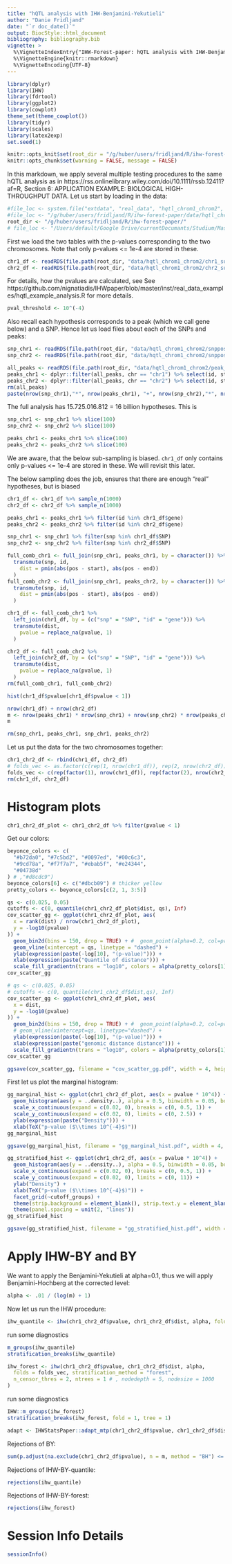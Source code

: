 ```yaml
---
title: "hQTL analysis with IHW-Benjamini-Yekutieli"
author: "Danie Fridljand"
date: "`r doc_date()`"
output: BiocStyle::html_document
bibliography: bibliography.bib
vignette: >
  %\VignetteIndexEntry{"IHW-Forest-paper: hQTL analysis with IHW-Benjamini-Yekutieli"}
  %\VignetteEngine{knitr::rmarkdown}
  %\VignetteEncoding{UTF-8}
---
```



```r
library(dplyr)
library(IHW)
library(fdrtool)
library(ggplot2)
library(cowplot)
theme_set(theme_cowplot())
library(tidyr)
library(scales)
library(latex2exp)
set.seed(1)
```

```r
knitr::opts_knit$set(root_dir = "/g/huber/users/fridljand/R/ihw-forest-paper/")
knitr::opts_chunk$set(warning = FALSE, message = FALSE)
```


In this markdown, we apply several multiple testing procedures to the same hQTL analysis as in https://rss.onlinelibrary.wiley.com/doi/10.1111/rssb.12411?af=R, Section 6: APPLICATION EXAMPLE: BIOLOGICAL HIGH-THROUGHPUT DATA. 
Let us start by loading in the data:

```r
#file_loc <- system.file("extdata", "real_data", "hqtl_chrom1_chrom2", package = "IHWpaper")
#file_loc <- "/g/huber/users/fridljand/R/ihw-forest-paper/data/hqtl_chrom1_chrom2/"
root_dir <- "/g/huber/users/fridljand/R/ihw-forest-paper/"
# file_loc <- "/Users/default/Google Drive/currentDocumants/Studium/Master/3.Semester/Masterarbeit/Code/ihw-forest-paper/data/hqtl_chrom1_chrom2/"
```

First we load the two tables with the p-values corresponding to the two chromosomes. Note that only p-values <= 1e-4 are stored in these.
```r
chr1_df <- readRDS(file.path(root_dir, "data/hqtl_chrom1_chrom2/chr1_subset.Rds")) %>% select(SNP, gene, pvalue)
chr2_df <- readRDS(file.path(root_dir, "data/hqtl_chrom1_chrom2/chr2_subset.Rds")) %>% select(SNP, gene, pvalue)
```
For details, how the pvalues are calculated, see See https://github.com/nignatiadis/IHWpaper/blob/master/inst/real_data_examples/hqtl_example_analysis.R for more details.
```r
pval_threshold <- 10^(-4)
```

Also recall each hypothesis corresponds to a peak (which we call gene below) and a SNP. Hence let us load files about each of the SNPs and peaks:

```r
snp_chr1 <- readRDS(file.path(root_dir, "data/hqtl_chrom1_chrom2/snppos_chr1.Rds")) %>% select(snp, pos)
snp_chr2 <- readRDS(file.path(root_dir, "data/hqtl_chrom1_chrom2/snppos_chr2.Rds")) %>% select(snp, pos)

all_peaks <- readRDS(file.path(root_dir, "data/hqtl_chrom1_chrom2/peak_locations.Rds"))
peaks_chr1 <- dplyr::filter(all_peaks, chr == "chr1") %>% select(id, start, end)
peaks_chr2 <- dplyr::filter(all_peaks, chr == "chr2") %>% select(id, start, end)
rm(all_peaks)
paste(nrow(snp_chr1),"*", nrow(peaks_chr1), "+", nrow(snp_chr2),"*", nrow(peaks_chr2))
```
 
 The full analysis has 15.725.016.812 = 16 billion hypotheses. This is 
```r
snp_chr1 <- snp_chr1 %>% slice(100)
snp_chr2 <- snp_chr2 %>% slice(100)

peaks_chr1 <- peaks_chr1 %>% slice(100)
peaks_chr2 <- peaks_chr2 %>% slice(100)
```


We are aware, that the below sub-sampling is biased. `chr1_df` only contains only p-values <= 1e-4 are stored in these. We will revisit this later.

The below sampling does the job, ensures that there are enough "real" hypotheses, but is biased
```r
chr1_df <- chr1_df %>% sample_n(1000)
chr2_df <- chr2_df %>% sample_n(1000)

peaks_chr1 <- peaks_chr1 %>% filter(id %in% chr1_df$gene)
peaks_chr2 <- peaks_chr2 %>% filter(id %in% chr2_df$gene)

snp_chr1 <- snp_chr1 %>% filter(snp %in% chr1_df$SNP)
snp_chr2 <- snp_chr2 %>% filter(snp %in% chr2_df$SNP)
```

```r
full_comb_chr1 <- full_join(snp_chr1, peaks_chr1, by = character()) %>%
  transmute(snp, id,
    dist = pmin(abs(pos - start), abs(pos - end))
  )
full_comb_chr2 <- full_join(snp_chr1, peaks_chr2, by = character()) %>%
  transmute(snp, id,
    dist = pmin(abs(pos - start), abs(pos - end))
  )
```

```r
chr1_df <- full_comb_chr1 %>%
  left_join(chr1_df, by = (c("snp" = "SNP", "id" = "gene"))) %>%
  transmute(dist,
    pvalue = replace_na(pvalue, 1)
  )

chr2_df <- full_comb_chr2 %>%
  left_join(chr2_df, by = (c("snp" = "SNP", "id" = "gene"))) %>%
  transmute(dist,
    pvalue = replace_na(pvalue, 1)
  )
rm(full_comb_chr1, full_comb_chr2)
```

```r
hist(chr1_df$pvalue[chr1_df$pvalue < 1])
```

```r
nrow(chr1_df) + nrow(chr2_df)
m <- nrow(peaks_chr1) * nrow(snp_chr1) + nrow(snp_chr2) * nrow(peaks_chr2)
m

rm(snp_chr1, peaks_chr1, snp_chr1, peaks_chr2)
```

Let us put the data for the two chromosomes together:

```r
chr1_chr2_df <- rbind(chr1_df, chr2_df)
# folds_vec <- as.factor(c(rep(1, nrow(chr1_df)), rep(2, nrow(chr2_df))))
folds_vec <- c(rep(factor(1), nrow(chr1_df)), rep(factor(2), nrow(chr2_df)))
rm(chr1_df, chr2_df)
```

# Histogram plots
```r
chr1_chr2_df_plot <- chr1_chr2_df %>% filter(pvalue < 1)
```

Get our colors:
```r
beyonce_colors <- c(
  "#b72da0", "#7c5bd2", "#0097ed", "#00c6c3",
  "#9cd78a", "#f7f7a7", "#ebab5f", "#e24344",
  "#04738d"
) # ,"#d8cdc9")
beyonce_colors[6] <- c("#dbcb09") # thicker yellow
pretty_colors <- beyonce_colors[c(2, 1, 3:5)]
```

  
```r
qs <- c(0.025, 0.05)
cutoffs <- c(0, quantile(chr1_chr2_df_plot$dist, qs), Inf)
cov_scatter_gg <- ggplot(chr1_chr2_df_plot, aes(
  x = rank(dist) / nrow(chr1_chr2_df_plot),
  y = -log10(pvalue)
)) +
  geom_bin2d(bins = 150, drop = TRUE) + #  geom_point(alpha=0.2, col=pretty_colors[1]) +
  geom_vline(xintercept = qs, linetype = "dashed") +
  ylab(expression(paste(-log[10], "(p-value)"))) +
  xlab(expression(paste("Quantile of distance"))) +
  scale_fill_gradientn(trans = "log10", colors = alpha(pretty_colors[1], c(0.2, 1)))
cov_scatter_gg
```
```r
# qs <- c(0.025, 0.05)
# cutoffs <- c(0, quantile(chr1_chr2_df$dist,qs), Inf)
cov_scatter_gg <- ggplot(chr1_chr2_df_plot, aes(
  x = dist,
  y = -log10(pvalue)
)) +
  geom_bin2d(bins = 150, drop = TRUE) + #  geom_point(alpha=0.2, col=pretty_colors[1]) +
  # geom_vline(xintercept=qs, linetype="dashed") +
  ylab(expression(paste(-log[10], "(p-value)"))) +
  xlab(expression(paste("genomic distance distance"))) +
  scale_fill_gradientn(trans = "log10", colors = alpha(pretty_colors[1], c(0.2, 1)))
cov_scatter_gg
```

```r
ggsave(cov_scatter_gg, filename = "cov_scatter_gg.pdf", width = 4, height = 3)
```

First let us plot the marginal histogram:

```r
gg_marginal_hist <- ggplot(chr1_chr2_df_plot, aes(x = pvalue * 10^4)) +
  geom_histogram(aes(y = ..density..), alpha = 0.5, binwidth = 0.05, boundary = 0, colour = "black", fill = pretty_colors[1]) +
  scale_x_continuous(expand = c(0.02, 0), breaks = c(0, 0.5, 1)) +
  scale_y_continuous(expand = c(0.02, 0), limits = c(0, 2.5)) +
  ylab(expression(paste("Density"))) +
  xlab(TeX("p-value ($\\times 10^{-4}$)"))
gg_marginal_hist
```
```r
ggsave(gg_marginal_hist, filename = "gg_marginal_hist.pdf", width = 4, height = 3)
```


```r
gg_stratified_hist <- ggplot(chr1_chr2_df, aes(x = pvalue * 10^4)) +
  geom_histogram(aes(y = ..density..), alpha = 0.5, binwidth = 0.05, boundary = 0, colour = "black", fill = pretty_colors[1]) +
  scale_x_continuous(expand = c(0.02, 0), breaks = c(0, 0.5, 1)) +
  scale_y_continuous(expand = c(0.02, 0), limits = c(0, 11)) +
  ylab("Density") +
  xlab(TeX("p-value ($\\times 10^{-4}$)")) +
  facet_grid(~cutoff_groups) +
  theme(strip.background = element_blank(), strip.text.y = element_blank()) +
  theme(panel.spacing = unit(2, "lines"))
gg_stratified_hist
```

```r
ggsave(gg_stratified_hist, filename = "gg_stratified_hist.pdf", width = 7, height = 3)
```


# Apply IHW-BY and BY

We want to apply the Benjamini-Yekutieli at alpha=0.1, thus we will apply Benjamini-Hochberg at the corrected level:

```r
alpha <- .01 / (log(m) + 1)
```

Now let us run the IHW procedure:
```r
ihw_quantile <- ihw(chr1_chr2_df$pvalue, chr1_chr2_df$dist, alpha, folds = folds_vec)
```
run some diagnostics
```r
m_groups(ihw_quantile)
stratification_breaks(ihw_quantile)
```

```r
ihw_forest <- ihw(chr1_chr2_df$pvalue, chr1_chr2_df$dist, alpha,
  folds = folds_vec, stratification_method = "forest",
  n_censor_thres = 2, ntrees = 1 # , nodedepth = 5, nodesize = 1000
)
```
run some diagnostics
```r
IHW::m_groups(ihw_forest)
stratification_breaks(ihw_forest, fold = 1, tree = 1)
```

```r
adapt <- IHWStatsPaper::adapt_mtp(chr1_chr2_df$pvalue, chr1_chr2_df$dist, alpha, formula_rhs = "~dist")
```

Rejections of BY:

```r
sum(p.adjust(na.exclude(chr1_chr2_df$pvalue), n = m, method = "BH") <= alpha)
```

Rejections of IHW-BY-quantile:

```r
rejections(ihw_quantile)
```
Rejections of IHW-BY-forest:

```r
rejections(ihw_forest)
```

# Session Info Details
```r
sessionInfo()
```
